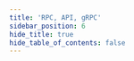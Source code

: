 ```yaml
---
title: 'RPC, API, gRPC'
sidebar_position: 6
hide_title: true
hide_table_of_contents: false
---
```



<PageTitle
  iconUrl="img/side-icon.svg"
  title="Side Public Endpoints"
  chainId="sidechain-testnet-4"
  version="v0.9.5"
/>

<Endpoints
  api="https://side-t-api.noders.services"
  rpc="https://side-t-rpc.noders.services"
  grpc="https://side-t-grpc.noders.services:443"
  jsonRpc=""
/>

